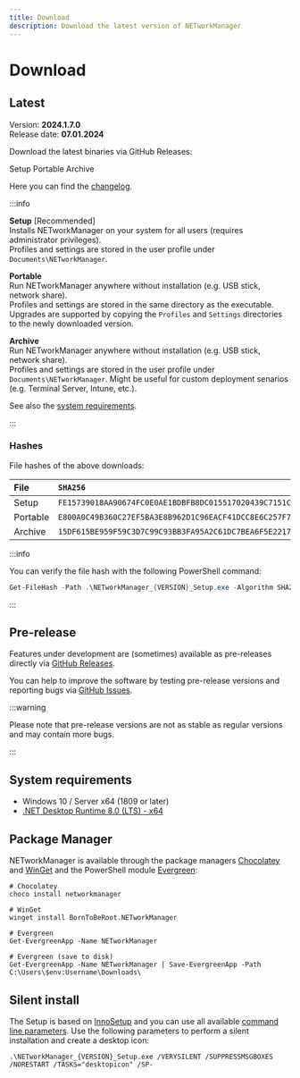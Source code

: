 ```yaml
---
title: Download
description: Download the latest version of NETworkManager
---
```



# Download

## Latest

Version: **2024.1.7.0**<br />
Release date: **07.01.2024**

Download the latest binaries via GitHub Releases:

<div className={`${styles.downloadButtonContainer} margin-bottom--lg`}>
  <Link
    className={`button button--primary ${styles.downloadButton}`}
    to="https://github.com/BornToBeRoot/NETworkManager/releases/download/2024.1.7.0/NETworkManager_2024.1.7.0_Setup.exe"
  >
    Setup
  </Link>
  <Link
    className={`button button--info ${styles.downloadButton}`}
    to="https://github.com/BornToBeRoot/NETworkManager/releases/download/2024.1.7.0/NETworkManager_2024.1.7.0_Portable.zip"
  >
    Portable
  </Link>
  <Link
    className={`button button--info ${styles.downloadButton}`}
    to="https://github.com/BornToBeRoot/NETworkManager/releases/download/2024.1.7.0/NETworkManager_2024.1.7.0_Archive.zip"
  >
    Archive
  </Link>
</div>

Here you can find the [changelog](/docs/changelog/2024-1-7-0).

:::info

**Setup** [Recommended]<br />
Installs NETworkManager on your system for all users (requires administrator privileges).<br />
Profiles and settings are stored in the user profile under `Documents\NETworkManager`.<br />

**Portable**<br />
Run NETworkManager anywhere without installation (e.g. USB stick, network share).<br />
Profiles and settings are stored in the same directory as the executable. Upgrades are supported by copying the `Profiles` and `Settings` directories to the newly downloaded version.

**Archive**<br />
Run NETworkManager anywhere without installation (e.g. USB stick, network share).<br />
Profiles and settings are stored in the user profile under `Documents\NETworkManager`. Might be useful for custom deployment senarios (e.g. Terminal Server, Intune, etc.).

See also the [system requirements](#system-requirements).

:::

### Hashes

File hashes of the above downloads:

| File     | `SHA256`                                                           |
| :------- | :----------------------------------------------------------------- |
| Setup    | `FE15739018AA90674FC0E0AE1BDBFB8DC015517020439C7151C3634D936FA681` |
| Portable | `E800A0C49B360C27EF5BA3E8B962D1C96EACF41DCC8E6C257F7777579C22AB79` |
| Archive  | `15DF615BE959F59C3D7C99C93BB3FA95A2C61DC7BEA6F5E22179A4C2723973A3` |

:::info

You can verify the file hash with the following PowerShell command:

```powershell
Get-FileHash -Path .\NETworkManager_{VERSION}_Setup.exe -Algorithm SHA256
```

:::

## Pre-release

Features under development are (sometimes) available as pre-releases directly via [GitHub Releases](https://github.com/BornToBeRoot/NETworkManager/releases).

You can help to improve the software by testing pre-release versions and reporting bugs via [GitHub Issues](https://github.com/BornToBeRoot/NETworkManager/issues/new/choose).

:::warning

Please note that pre-release versions are not as stable as regular versions and may contain more bugs.

:::

## System requirements

- Windows 10 / Server x64 (1809 or later)
- [.NET Desktop Runtime 8.0 (LTS) - x64](https://dotnet.microsoft.com/en-us/download/dotnet/8.0/runtime)

## Package Manager

NETworkManager is available through the package managers [Chocolatey](https://chocolatey.org/packages/NETworkManager) and [WinGet](https://github.com/microsoft/winget-pkgs/tree/master/manifests/b/BornToBeRoot/NETworkManager/) and the PowerShell module [Evergreen](https://github.com/aaronparker/evergreen):

```
# Chocolatey
choco install networkmanager

# WinGet
winget install BornToBeRoot.NETworkManager

# Evergreen
Get-EvergreenApp -Name NETworkManager

# Evergreen (save to disk)
Get-EvergreenApp -Name NETworkManager | Save-EvergreenApp -Path C:\Users\$env:Username\Downloads\
```

## Silent install

The Setup is based on [InnoSetup](https://jrsoftware.org/isinfo.php) and you can use all available [command line parameters](https://jrsoftware.org/ishelp/index.php?topic=setupcmdline). Use the following parameters to perform a silent installation and create a desktop icon:

```
.\NETworkManager_{VERSION}_Setup.exe /VERYSILENT /SUPPRESSMSGBOXES /NORESTART /TASKS="desktopicon" /SP-
```
